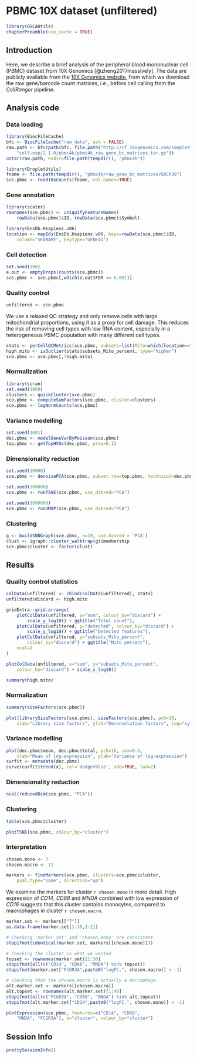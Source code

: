 # PBMC 10X dataset (unfiltered)

```r
library(OSCAUtils)
chapterPreamble(use_cache = TRUE)
```

## Introduction

Here, we describe a brief analysis of the peripheral blood mononuclear cell (PBMC) dataset from 10X Genomics [@zheng2017massively].
The data are publicly available from the [10X Genomics website](https://support.10xgenomics.com/single-cell-gene-expression/datasets/2.1.0/pbmc4k),
from which we download the raw gene/barcode count matrices, i.e., before cell calling from the _CellRanger_ pipeline.

## Analysis code

### Data loading

```r
library(BiocFileCache)
bfc <- BiocFileCache("raw_data", ask = FALSE)
raw.path <- bfcrpath(bfc, file.path("http://cf.10xgenomics.com/samples",
    "cell-exp/2.1.0/pbmc4k/pbmc4k_raw_gene_bc_matrices.tar.gz"))
untar(raw.path, exdir=file.path(tempdir(), "pbmc4k"))

library(DropletUtils)
fname <- file.path(tempdir(), "pbmc4k/raw_gene_bc_matrices/GRCh38")
sce.pbmc <- read10xCounts(fname, col.names=TRUE)
```

### Gene annotation

```r
library(scater)
rownames(sce.pbmc) <- uniquifyFeatureNames(
    rowData(sce.pbmc)$ID, rowData(sce.pbmc)$Symbol)

library(EnsDb.Hsapiens.v86)
location <- mapIds(EnsDb.Hsapiens.v86, keys=rowData(sce.pbmc)$ID, 
    column="SEQNAME", keytype="GENEID")
```

### Cell detection

```r
set.seed(100)
e.out <- emptyDrops(counts(sce.pbmc))
sce.pbmc <- sce.pbmc[,which(e.out$FDR <= 0.001)]
```

### Quality control

```r
unfiltered <- sce.pbmc
```

We use a relaxed QC strategy and only remove cells with large mitochondrial proportions, using it as a proxy for cell damage.
This reduces the risk of removing cell types with low RNA content, especially in a heterogeneous PBMC population with many different cell types.

```r
stats <- perCellQCMetrics(sce.pbmc, subsets=list(Mito=which(location=="MT")))
high.mito <- isOutlier(stats$subsets_Mito_percent, type="higher")
sce.pbmc <- sce.pbmc[,!high.mito]
```

### Normalization

```r
library(scran)
set.seed(1000)
clusters <- quickCluster(sce.pbmc)
sce.pbmc <- computeSumFactors(sce.pbmc, cluster=clusters)
sce.pbmc <- logNormCounts(sce.pbmc)
```

### Variance modelling

```r
set.seed(1001)
dec.pbmc <- modelGeneVarByPoisson(sce.pbmc)
top.pbmc <- getTopHVGs(dec.pbmc, prop=0.1)
```

### Dimensionality reduction

```r
set.seed(10000)
sce.pbmc <- denoisePCA(sce.pbmc, subset.row=top.pbmc, technical=dec.pbmc)

set.seed(100000)
sce.pbmc <- runTSNE(sce.pbmc, use_dimred="PCA")

set.seed(1000000)
sce.pbmc <- runUMAP(sce.pbmc, use_dimred="PCA")
```

### Clustering

```r
g <- buildSNNGraph(sce.pbmc, k=10, use.dimred = 'PCA')
clust <- igraph::cluster_walktrap(g)$membership
sce.pbmc$cluster <- factor(clust)
```

## Results

### Quality control statistics

```r
colData(unfiltered) <- cbind(colData(unfiltered), stats)
unfiltered$discard <- high.mito

gridExtra::grid.arrange(
    plotColData(unfiltered, y="sum", colour_by="discard") +
        scale_y_log10() + ggtitle("Total count"),
    plotColData(unfiltered, y="detected", colour_by="discard") +
        scale_y_log10() + ggtitle("Detected features"),
    plotColData(unfiltered, y="subsets_Mito_percent",
        colour_by="discard") + ggtitle("Mito percent"),
    ncol=2
)
```

```r
plotColData(unfiltered, x="sum", y="subsets_Mito_percent",
    colour_by="discard") + scale_x_log10()
```

```r
summary(high.mito)
```

### Normalization

```r
summary(sizeFactors(sce.pbmc))
```

```r
plot(librarySizeFactors(sce.pbmc), sizeFactors(sce.pbmc), pch=16,
    xlab="Library size factors", ylab="Deconvolution factors", log="xy")
```

### Variance modelling

```r
plot(dec.pbmc$mean, dec.pbmc$total, pch=16, cex=0.5,
    xlab="Mean of log-expression", ylab="Variance of log-expression")
curfit <- metadata(dec.pbmc)
curve(curfit$trend(x), col='dodgerblue', add=TRUE, lwd=2)
```

### Dimensionality reduction

```r
ncol(reducedDim(sce.pbmc, "PCA"))
```

### Clustering

```r
table(sce.pbmc$cluster)
```

```r
plotTSNE(sce.pbmc, colour_by="cluster")
```

### Interpretation

```r
chosen.mono <- 7
chosen.macro <- 12
```

```r
markers <- findMarkers(sce.pbmc, clusters=sce.pbmc$cluster, 
    pval.type="some", direction="up")
```

We examine the markers for cluster `r chosen.mono` in more detail.
High expression of _CD14_, _CD68_ and _MNDA_ combined with low expression of _CD16_ suggests that this cluster contains monocytes,
compared to macrophages in cluster `r chosen.macro`.

```r
marker.set <- markers[["7"]]
as.data.frame(marker.set[1:30,1:2])
```

```r
# Checking 'marker.set' and 'chosen.mono' are consistent.
stopifnot(identical(marker.set, markers[[chosen.mono]]))

# Checking the cluster is what we wanted.
topset <- rownames(marker.set)[1:30]
stopifnot(all(c("CD14", "CD68", "MNDA") %in% topset))
stopifnot(marker.set["FCGR3A",paste0("logFC.", chosen.macro)] < -1)

# Checking that the chosen.macro is actually a macrophage.
alt.marker.set <- markers[[chosen.macro]]
alt.topset <- rownames(alt.marker.set)[1:40]
stopifnot(all(c("FCGR3A", "CD68", "MNDA") %in% alt.topset))
stopifnot(alt.marker.set["CD14",paste0("logFC.", chosen.mono)] < -1)
```

```r
plotExpression(sce.pbmc, features=c("CD14", "CD68",
    "MNDA", "FCGR3A"), x="cluster", colour_by="cluster")
```

## Session Info {-}

```r
prettySessionInfo()
```
